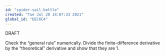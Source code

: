 ```yaml
---
id: "spider-sail-bottle"
created: "Tue Jul 20 14:07:33 2021"
global_id: "bEC6C4"
---
```


DRAFT

Check the "general rule" numerically. Divide the finite-difference derivative by the "theoretical" derivative and show that they are 1.

